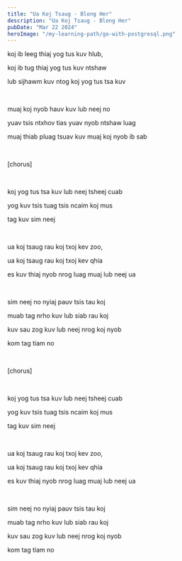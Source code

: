 ```yaml
---
title: "Ua Koj Tsaug - Blong Her"
description: "Ua Koj Tsaug - Blong Her"
pubDate: "Mar 22 2024"
heroImage: "/my-learning-path/go-with-postgresql.png"
---
```


koj ib leeg thiaj yog tus kuv hlub,

koj ib tug thiaj yog tus kuv ntshaw

lub sijhawm kuv ntog koj yog tus tsa kuv

<br />

muaj koj nyob hauv kuv lub neej no

yuav tsis ntxhov tias yuav nyob ntshaw luag

muaj thiab pluag tsuav kuv muaj koj nyob ib sab

<br />

[chorus]

<br />

koj yog tus tsa kuv lub neej tsheej cuab

yog kuv tsis tuag tsis ncaim koj mus

tag kuv sim neej

<br />

ua koj tsaug rau koj txoj kev zoo,

ua koj tsaug rau koj txoj kev qhia

es kuv thiaj nyob nrog luag muaj lub neej ua

<br />

sim neej no nyiaj pauv tsis tau koj

muab tag nrho kuv lub siab rau koj

kuv sau zog kuv lub neej nrog koj nyob

kom tag tiam no

<br />

[chorus]

<br />

koj yog tus tsa kuv lub neej tsheej cuab

yog kuv tsis tuag tsis ncaim koj mus

tag kuv sim neej

<br />

ua koj tsaug rau koj txoj kev zoo,

ua koj tsaug rau koj txoj kev qhia

es kuv thiaj nyob nrog luag muaj lub neej ua

<br />

sim neej no nyiaj pauv tsis tau koj

muab tag nrho kuv lub siab rau koj

kuv sau zog kuv lub neej nrog koj nyob

kom tag tiam no
